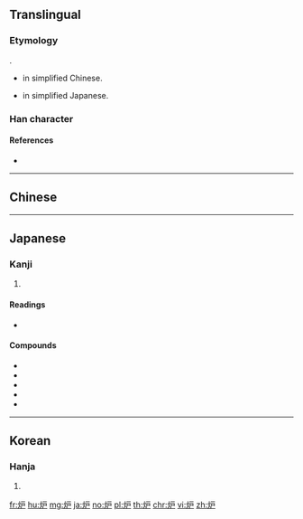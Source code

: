 {{also|爐}}
==Translingual==

===Etymology===
{{Han simp|爐}}.
* {{Han simp|爐|f=盧|t=户}} in simplified Chinese.
* {{Han simp|爐|f=盧|t=戸}} in simplified Japanese.

===Han character===
{{Han char|rn=86|rad=火|as=04|sn=8|four=|canj=FHS,FIS|ids=⿰火户 (G),火戶 (T),火戸}}

====References====
* {{Han ref|kx=0667.050|dkj=18902|dj=1076.140|hdz=32194.020|uh=7089|ud=28809}}

----

==Chinese==
{{zh-see|爐}}

----

==Japanese==

===Kanji===
{{ja-kanji|grade=c|rs=火04}}

# {{defn|lang=ja|sort=火04}}

====Readings====
* {{ja-readings|on=[[ろ]] (ro)|kun=[[いろり]] (irori)}}

====Compounds====
* {{l|ja|炉火}}
* {{l|ja|炉端}}
* {{l|ja|炉辺}}
* {{l|ja|風炉}}
* {{l|ja|焜炉|tr=[[コンロ]], konro}}

----

==Korean==

===Hanja===
{{ko-hanja|hangeul=[[로]]>[[노]]|eumhun=}}

# {{defn|lang=ko|sort=火04}}

[[fr:炉]]
[[hu:炉]]
[[mg:炉]]
[[ja:炉]]
[[no:炉]]
[[pl:炉]]
[[th:炉]]
[[chr:炉]]
[[vi:炉]]
[[zh:炉]]